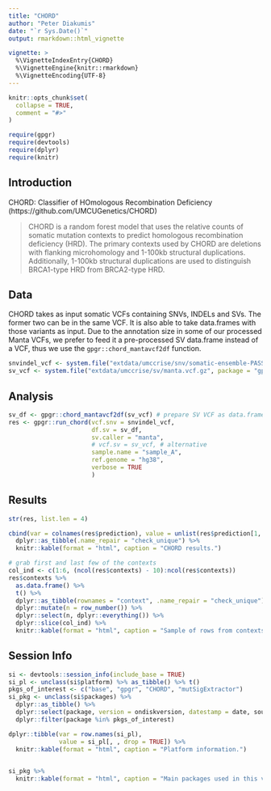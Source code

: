 ```yaml
---
title: "CHORD"
author: "Peter Diakumis"
date: "`r Sys.Date()`"
output: rmarkdown::html_vignette

vignette: >
  %\VignetteIndexEntry{CHORD}
  %\VignetteEngine{knitr::rmarkdown}
  %\VignetteEncoding{UTF-8}
---
```


```r
knitr::opts_chunk$set(
  collapse = TRUE,
  comment = "#>"
)
```

```r
require(gpgr)
require(devtools)
require(dplyr)
require(knitr)
```

## Introduction

CHORD: Classifier of HOmologous Recombination Deficiency (https://github.com/UMCUGenetics/CHORD)

> CHORD is a random forest model that uses the relative counts of somatic
mutation contexts to predict homologous recombination deficiency (HRD).
The primary contexts used by CHORD are deletions with flanking microhomology
and 1-100kb structural duplications. Additionally, 1-100kb structural
duplications are used to distinguish BRCA1-type HRD from BRCA2-type HRD.

## Data

CHORD takes as input somatic VCFs containing SNVs, INDELs and SVs. The former
two can be in the same VCF. It is also able to take data.frames with those variants
as input. Due to the annotation size in some of our processed Manta VCFs, we prefer
to feed it a pre-processed SV data.frame instead of a VCF, thus we use
the `gpgr::chord_mantavcf2df` function.


```r
snvindel_vcf <- system.file("extdata/umccrise/snv/somatic-ensemble-PASS.vcf.gz", package = "gpgr")
sv_vcf <- system.file("extdata/umccrise/sv/manta.vcf.gz", package = "gpgr")
```

## Analysis

```r
sv_df <- gpgr::chord_mantavcf2df(sv_vcf) # prepare SV VCF as data.frame
res <- gpgr::run_chord(vcf.snv = snvindel_vcf,
                       df.sv = sv_df,
                       sv.caller = "manta",
                       # vcf.sv = sv_vcf, # alternative
                       sample.name = "sample_A",
                       ref.genome = "hg38",
                       verbose = TRUE
                       )
```

## Results

```r
str(res, list.len = 4)

cbind(var = colnames(res$prediction), value = unlist(res$prediction[1, ])) %>%
  dplyr::as_tibble(.name_repair = "check_unique") %>%
  knitr::kable(format = "html", caption = "CHORD results.")

# grab first and last few of the contexts
col_ind <- c(1:6, (ncol(res$contexts) - 10):ncol(res$contexts))
res$contexts %>%
  as.data.frame() %>%
  t() %>%
  dplyr::as_tibble(rownames = "context", .name_repair = "check_unique") %>%
  dplyr::mutate(n = row_number()) %>%
  dplyr::select(n, dplyr::everything()) %>%
  dplyr::slice(col_ind) %>%
  knitr::kable(format = "html", caption = "Sample of rows from contexts counts.")
```

## Session Info


```r
si <- devtools::session_info(include_base = TRUE)
si_pl <- unclass(si$platform) %>% as_tibble() %>% t()
pkgs_of_interest <- c("base", "gpgr", "CHORD", "mutSigExtractor")
si_pkg <- unclass(si$packages) %>%
  dplyr::as_tibble() %>%
  dplyr::select(package, version = ondiskversion, datestamp = date, source) %>%
  dplyr::filter(package %in% pkgs_of_interest)

dplyr::tibble(var = row.names(si_pl),
              value = si_pl[, , drop = TRUE]) %>%
  knitr::kable(format = "html", caption = "Platform information.")

  
si_pkg %>%
  knitr::kable(format = "html", caption = "Main packages used in this vignette.")
```
